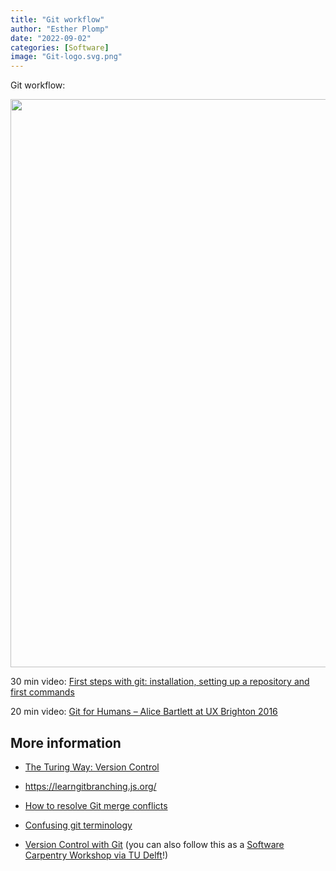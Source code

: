 ```yaml
---
title: "Git workflow"
author: "Esther Plomp"
date: "2022-09-02"
categories: [Software]
image: "Git-logo.svg.png"
---
```


Git workflow:

![](git-workflow){fig-alt="Local environment consisting of working directory, staging, stash, and local repository. Specific actions, including pull, add, commit can be done between specific git compartments. There's also a remote environment" width="909"}

30 min video: [First steps with git: installation, setting up a repository and first commands](https://www.youtube.com/watch?v=Y4VwIEVfZsY)

20 min video: [Git for Humans – Alice Bartlett at UX Brighton 2016](https://www.youtube.com/watch?v=eWxxfttcMts)

## More information

-   [The Turing Way: Version Control](https://the-turing-way.netlify.app/reproducible-research/vcs.html)

-   <https://learngitbranching.js.org/>

-   [How to resolve Git merge conflicts](https://opensource.com/article/23/4/resolve-git-merge-conflicts)

-   [Confusing git terminology](https://jvns.ca/blog/2023/11/01/confusing-git-terminology/)

-   [Version Control with Git](https://swcarpentry.github.io/git-novice/) (you can also follow this as a [Software Carpentry Workshop via TU Delft](https://www.tudelft.nl/en/library/research-data-management/r/training-events/training-for-researchers/software-carpentry-workshop)!)
